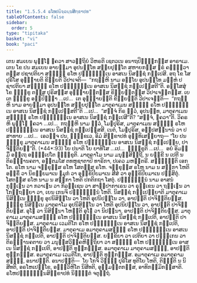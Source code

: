 ```yaml
---
title: "1.5.5.4 ຣໂຫປຏິຈ຺ຉນ຺ນສິກ຺ຂາປທ"
tableOfContents: false
sidebar:
  order: 5
type: "tipitaka"
basket: "vi"
book: "paci"
---
```



<DynamicBreadcrumb />

<Division number="284" book="paci">

<Paragraph number="906" book="paci">
ເຕນ ສມເຍນ ພຸທ຺ໂຘ ຠຄວາ ສາວຕ຺ຖິຍໍ ວິຫຣຕິ ເຊຕວເນ ອນາຖປິຓ຺ຑິກສ຺ສ ອາຣາເມ. ເຕນ ໂຂ ປນ ສມເຍນ ອາຍສ຺ມາ ອຸປນນ຺ໂທ ສກ຺ຍປຸຕ຺ໂຕ ສຫາຍກສ຺ສ ຆຣໍ ຄນ຺ຕ຺ວາ ຕສ຺ສ ປຊາປຕິຍາ ສທ຺ຘິໍ ຣໂຫ ປຏິຈ຺ຉນ຺ເນ ອາສເນ ນິສຊ຺ຊໍ ກປ຺ເປສິ. ອຖ ໂຂ ໂສ ປຸຣິໂສ ອຸຊ຺ຌາຍຕິ ຂິຍ຺ຍຕິ ວິປາເຈຕິ—  “ກຖຎ຺ຫິ ນາມ ອຍ຺ໂຍ ອຸປນນ຺ໂທ ມຍ຺ຫໍ ປຊາປຕິຍາ ສທ຺ຘິໍ ຣໂຫ ປຏິຈ຺ຉນ຺ເນ ອາສເນ ນິສຊ຺ຊໍ ກປ຺ເປສ຺ສຕີ”ຕິ.
</Paragraph>

<Paragraph number="907" book="paci">
ອສ຺ໂສສຸໍ ໂຂ ຠິກ຺ຂູ ຕສ຺ສ ປຸຣິສສ຺ສ ອຸຊ຺ຌາຍນ຺ຕສ຺ສ ຂິຍ຺ຍນ຺ຕສ຺ສ ວິປາເຈນ຺ຕສ຺ສ. ເຍ ເຕ ຠິກ຺ຂູ ອປ຺ປິຈ຺ຉາ …ເປ…  ເຕ ອຸຊ຺ຌາຍນ຺ຕິ ຂິຍ຺ຍນ຺ຕິ ວິປາເຈນ຺ຕິ—  “ກຖຎ຺ຫິ ນາມ ອາຍສ຺ມາ ອຸປນນ຺ໂທ ສກ຺ຍປຸຕ຺ໂຕ ມາຕຸຄາເມນ ສທ຺ຘິໍ ຣໂຫ ປຏິຈ຺ຉນ຺ເນ ອາສເນ ນິສຊ຺ຊໍ ກປ຺ເປສ຺ສຕີ”ຕິ …ເປ…  “ສຈ຺ຈໍ ກິຣ ຕ຺ວໍ, ອຸປນນ຺ທ, ມາຕຸຄາເມນ ສທ຺ຘິໍ ຣໂຫ ປຏິຈ຺ຉນ຺ເນ ອາສເນ ນິສຊ຺ຊໍ ກປ຺ເປສີ”ຕິ? “ສຈ຺ຈໍ, ຠຄວາ”ຕິ. ວິຄຣຫິ ພຸທ຺ໂຘ ຠຄວາ …ເປ…  ກຖຎ຺ຫິ ນາມ ຕ຺ວໍ, ໂມຆປຸຣິສ, ມາຕຸຄາເມນ ສທ຺ຘິໍ ຣໂຫ ປຏິຈ຺ຉນ຺ເນ ອາສເນ ນິສຊ຺ຊໍ ກປ຺ເປສ຺ສສິ. ເນຕໍ, ໂມຆປຸຣິສ, ອປ຺ປສນ຺ນານໍ ວາ ປສາທາຍ …ເປ…  ເອວຎ຺ຈ ປນ, ຠິກ຺ຂເວ, ອິມໍ ສິກ຺ຂາປທໍ ອຸທ຺ທິເສຍ຺ຍາຖ—
</Paragraph>

</Division>
<Division number="285" book="paci">

<Paragraph number="908" book="paci">
<Emphasis>“ໂຍ ປນ ຠິກ຺ຂຸ ມາຕຸຄາເມນ ສທ຺ຘິໍ ຣໂຫ ປຏິຈ຺ຉນ຺ເນ ອາສເນ ນິສຊ຺ຊໍ ກປ຺ເປຍ຺ຍ, ປາຈິຕ຺ຕິຍນ຺”</Emphasis>ຕິ. (*44*:<Emphasis>93</Emphasis>)
</Paragraph>

</Division>
<Division number="286" book="paci">

<Paragraph number="909" book="paci">
<Emphasis>ໂຍ ປນາ</Emphasis>ຕິ ໂຍ ຍາທິໂສ …ເປ…  <Emphasis>ຠິກ຺ຂູ</Emphasis>ຕິ …ເປ…  ອຍໍ ອິມສ຺ມິໍ ອຕ຺ເຖ ອຘິປ຺ເປໂຕ ຠິກ຺ຂູຕິ.
</Paragraph>

<Paragraph number="910" book="paci">
<Emphasis>ມາຕຸຄາໂມ</Emphasis> ນາມ ມນຸສ຺ສິຕ຺ຖີ, ນ ຍກ຺ຂີ ນ ເປຕີ ນ ຕິຣຈ຺ຉານຄຕາ, ອນ຺ຕມໂສ ຕທຫຸຊາຕາປິ ທາຣິກາ, ປເຄວ ມຫຕ຺ຕຣີ.
</Paragraph>

<Paragraph number="911" book="paci">
<Emphasis>ສທ຺ຘິນ຺</Emphasis>ຕິ ເອກໂຕ.
</Paragraph>

<Paragraph number="912" book="paci">
<Emphasis>ຣໂຫ</Emphasis> ນາມ ຈກ຺ຂຸສ຺ສ ຣໂຫ ໂສຕສ຺ສ ຣໂຫ. ຈກ຺ຂຸສ຺ສ ຣໂຫ ນາມ ນ ສກ຺ກາ ໂຫຕິ ອກ຺ຂິໍ ວາ ນິຂຓີຍມາເນ ຠມຸກໍ ວາ ອຸກ຺ຂິປີຍມາເນ ສີສໍ ວາ ອຸກ຺ຂິປີຍມາເນ ປສ຺ສິຕຸໍ. ໂສຕສ຺ສ ຣໂຫ ນາມ ນ ສກ຺ກາ ໂຫຕິ ປກຕິກຖາ ໂສຕຸໍ.
</Paragraph>

<Paragraph number="913" book="paci">
<Emphasis>ປຏິຈ຺ຉນ຺ນໍ</Emphasis> ນາມ ອາສນໍ ກຸຏ຺ເຏນ ວາ ກວາເຏນ ວາ ກິລຎ຺ເຊນ ວາ ສາຓິປາກາເຣນ ວາ ຣຸກ຺ເຂນ ວາ ຖມ຺ເຠນ ວາ ໂກຕ຺ຖຬິຍາ ວາ, ເຍນ ເກນຈິ ປຏິຈ຺ຉນ຺ນໍ ໂຫຕິ.
</Paragraph>

<Paragraph number="914" book="paci">
<Emphasis>ນິສຊ຺ຊໍ ກປ຺ເປຍ຺ຍາ</Emphasis>ຕິ ມາຕຸຄາເມ ນິສິນ຺ເນ ຠິກ຺ຂຸ ອຸປນິສິນ຺ໂນ ວາ ໂຫຕິ ອຸປນິປນ຺ໂນ ວາ, ອາປຕ຺ຕິ ປາຈິຕ຺ຕິຍສ຺ສ. ຠິກ຺ຂຸ ນິສິນ຺ເນ ມາຕຸຄາໂມ ອຸປນິສິນ຺ໂນ ວາ ໂຫຕິ ອຸປນິປນ຺ໂນ ວາ, ອາປຕ຺ຕິ ປາຈິຕ຺ຕິຍສ຺ສ. ອຸໂຠ ວາ ນິສິນ຺ນາ ໂຫນ຺ຕິ ອຸໂຠ ວາ ນິປນ຺ນາ, ອາປຕ຺ຕິ ປາຈິຕ຺ຕິຍສ຺ສ.
</Paragraph>

</Division>
<Division number="287" book="paci">

<Paragraph number="915" book="paci">
ມາຕຸຄາເມ ມາຕຸຄາມສຎ຺ຎີ ຣໂຫ ປຏິຈ຺ຉນ຺ເນ ອາສເນ ນິສຊ຺ຊໍ ກປ຺ເປຕິ, ອາປຕ຺ຕິ ປາຈິຕ຺ຕິຍສ຺ສ. ມາຕຸຄາເມ ເວມຕິໂກ ຣໂຫ ປຏິຈ຺ຉນ຺ເນ ອາສເນ ນິສຊ຺ຊໍ ກປ຺ເປຕິ, ອາປຕ຺ຕິ ປາຈິຕ຺ຕິຍສ຺ສ. ມາຕຸຄາເມ ອມາຕຸຄາມສຎ຺ຎີ ຣໂຫ ປຏິຈ຺ຉນ຺ເນ ອາສເນ ນິສຊ຺ຊໍ ກປ຺ເປຕິ, ອາປຕ຺ຕິ ປາຈິຕ຺ຕິຍສ຺ສ.
</Paragraph>

<Paragraph number="916" book="paci">
ຍກ຺ຂິຍາ ວາ ເປຕິຍາ ວາ ປຓ຺ຑເກນ ວາ ຕິຣຈ຺ຉານຄຕາຍ ວາ ມນຸສ຺ສວິຄ຺ຄຫິຕ຺ຖິຍາ ວາ ສທ຺ຘິໍ ຣໂຫ ປຏິຈ຺ຉນ຺ເນ ອາສເນ ນິສຊ຺ຊໍ ກປ຺ເປຕິ, ອາປຕ຺ຕິ ທຸກ຺ກຏສ຺ສ. ອມາຕຸຄາເມ ມາຕຸຄາມສຎ຺ຎີ, ອາປຕ຺ຕິ ທຸກ຺ກຏສ຺ສ. ອມາຕຸຄາເມ ເວມຕິໂກ, ອາປຕ຺ຕິ ທຸກ຺ກຏສ຺ສ. ອມາຕຸຄາເມ ອມາຕຸຄາມສຎ຺ຎີ, ອນາປຕ຺ຕິ.
</Paragraph>

</Division>
<Division number="288" book="paci">

<Paragraph number="917" book="paci">
ອນາປຕ຺ຕິ—  ໂຍ ໂກຈິ ວິຎ຺ຎູ ປຸຣິໂສ ທຸຕິໂຍ ໂຫຕິ, ຕິຏ຺ຐຕິ ນ ນິສີທຕິ, ອຣໂຫເປກ຺ໂຂ, ອຎ຺ຎວິຫິໂຕ ນິສີທຕິ, ອຸມ຺ມຕ຺ຕກສ຺ສ, ອາທິກມ຺ມິກສ຺ສາຕິ.

</Paragraph>
</Division>

<Paragraph number="918" type="center" book="paci">
ຣໂຫປຏິຈ຺ຉນ຺ນສິກ຺ຂາປທໍ ນິຏ຺ຐິຕໍ ຈຕຸຕ຺ຖໍ.
</Paragraph>